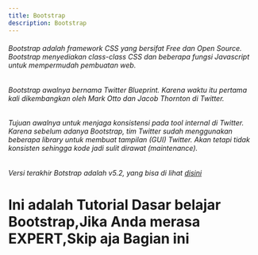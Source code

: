 ```yaml
---
title: Bootstrap
description: Bootstrap
---
```


###### Bootstrap adalah framework CSS yang bersifat Free dan Open Source. Bootstrap menyediakan class-class CSS dan beberapa fungsi Javascript untuk mempermudah pembuatan web.

###### Bootstrap awalnya bernama Twitter Blueprint. Karena waktu itu pertama kali dikembangkan oleh Mark Otto dan Jacob Thornton di Twitter.

###### Tujuan awalnya untuk menjaga konsistensi pada tool internal di Twitter. Karena sebelum adanya Bootstrap, tim Twitter sudah menggunakan beberapa library untuk membuat tampilan (GUI) Twitter. Akan tetapi tidak konsisten sehingga kode jadi sulit dirawat (maintenance).

###### Versi terakhir Botstrap adalah v5.2, yang bisa di lihat [disini](https://getbootstrap.com/docs/5.2/getting-started/introduction/)

# Ini adalah Tutorial Dasar belajar Bootstrap,Jika Anda merasa EXPERT,Skip aja Bagian ini